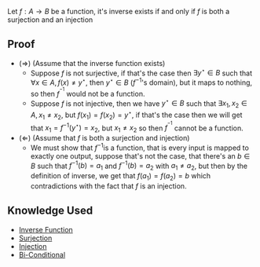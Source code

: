 
Let <math>f: A \to B</math> be a function, it's inverse exists if and only if <math>f</math> is both a surjection and an injection

== Proof ==

* (<math>\Rightarrow</math>) (Assume that the inverse function exists)
** Suppose <math display="inline">f</math> is not surjective, if that's the case then <math display="inline">\exists y^{\star} \in B</math> such that <math display="inline">\forall x \in A, f\left(x\right) \neq y^{\star}</math>, then <math display="inline">y^{\star} \in B</math> (<math display="inline">f^{-1}</math>'s domain), but it maps to nothing, so then <math display="inline">f^{^{-1}}</math> would not be a function.
** Suppose <math display="inline">f</math> is not injective, then we have <math display="inline">y^{\star} \in B</math> such that <math display="inline">\exists x_{1}, x_{2} \in A, x_{1} \neq x_{2}</math>, but <math display="inline">f\left(x_{1}\right)=f\left(x_{2}\right)=y^{\star}</math>, if that's the case then we will get that <math display="inline">x_{1}=f^{-1}\left(y^{\star}\right)= x_{2}</math>, but <math display="inline">x_{1} \neq x_{2}</math> so then <math display="inline">f^{^{-1}}</math> cannot be a function.
* (<math>\Leftarrow</math>) (Assume that <math>f</math> is both a surjection and injection)
** We must show that <math>f^{-1}</math>is a function, that is every input is mapped to exactly one output, suppose that's not the case, that there's an <math>b \in B</math> such that <math>f^{-1}(b) = a_1</math> and <math>f^{-1}(b) = a_2</math> with <math>a_1 \neq a_2</math>, but then by the definition of inverse, we get that <math>f(a_1) = f(a_2) = b</math> which contradictions with the fact that <math>f</math> is an injection.

== Knowledge Used ==

* [[Inverse Function]]
* [[Surjection]]
* [[Injection]]
* [[Bi-Conditional]]
{{Knowledge Metadata|Functions|Theorem}}